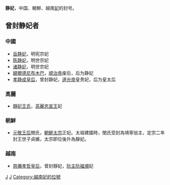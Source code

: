 '''静妃'''，中国、朝鮮、越南[[妃|妃]]的封号。

== 曾封静妃者 ==
===中國===
*[[岳静妃_(明宪宗)|岳静妃]]，明宪宗妃
*[[陈静妃|陈静妃]]，明世宗妃
*[[诸静妃|诸静妃]]，明世宗妃
*[[額爾德尼布木巴|額爾德尼布木巴]]，[[顺治帝|顺治帝]]废后，后为静妃
*[[孝静成皇后|孝静成皇后]]，曾封静妃，[[道光帝|道光帝]]皇贵妃，后为皇太后

===高麗===
*[[靜妃王氏|靜妃王氏]]，[[高麗忠宣王|高麗忠宣王]]妃
===朝鮮===
*[[元敬王后|元敬王后]]閔氏，[[朝鮮太宗|朝鮮太宗]]正妃。太祖建國時，閔氏受封為靖寧翁主，定宗二年封王世子貞嬪，太宗即位後升為靜妃。
===越南===
*[[慈僊孝哲皇后|慈僊孝哲皇后]]，曾封靜妃，[[阮主|阮主]][[阮福瀕|阮福瀕]]妃
[[Category:中国妃的位号|J]]
[[Category:朝鮮妃的位號|J]]
[[Category:越南妃的位號|Category:越南妃的位號]]